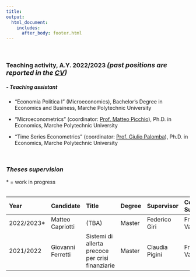 ```yaml
---
title: 
output: 
  html_document:
    includes:
      after_body: footer.html
---
```




<p>&nbsp;</p>

### **Teaching activity, A.Y. 2022/2023** <font size=4>  ***(past positions are reported in the [CV](CV.html))*** </font> 

##### ***-  Teaching assistant***
* “Economia Politica I” (Microeconomics),
Bachelor’s Degree in Economics and Business, Marche Polytechnic University

* “Microeconometrics”
(coordinator: [Prof. Matteo Picchio](https://sites.google.com/site/matteopicchio/){target="_blank"}), Ph.D. in Economics, Marche Polytechnic University
* “Time Series Econometrics”
(coordinator: [Prof. Giulio Palomba](http://utenti.dises.univpm.it/palomba/){target="_blank"}), Ph.D. in Economics, Marche Polytechnic University

<p>&nbsp;</p>



### ***Theses supervision***
$*$ = work in progress



<table>

Year       Candidate            Title                                                   Degree  Supervisor         Co-Supervisor
---------  ------------------   -----------------------------------------------------   ------- -----------------  -------------------
2022/2023* Matteo Capriotti     (TBA)                                                   Master  Federico Giri      Francesco Valentini
2021/2022  Giovanni Ferretti    Sistemi di allerta precoce per crisi finanziarie        Master  Claudia Pigini     Francesco Valentini

</table>


